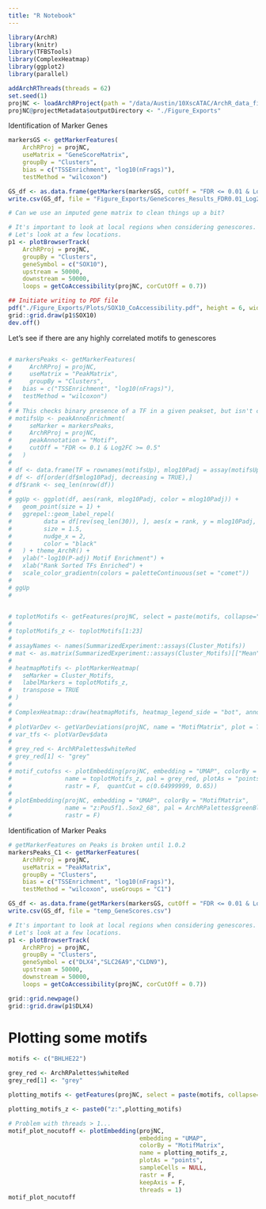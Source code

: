 ```yaml
---
title: "R Notebook"
---
```


```r
library(ArchR)
library(knitr)
library(TFBSTools)
library(ComplexHeatmap)
library(ggplot2)
library(parallel)

addArchRThreads(threads = 62) 
set.seed(1)
projNC <- loadArchRProject(path = "/data/Austin/10XscATAC/ArchR_data_final_backup/")
projNC@projectMetadata$outputDirectory <- "./Figure_Exports"
```

Identification of Marker Genes
```r
markersGS <- getMarkerFeatures(
    ArchRProj = projNC, 
    useMatrix = "GeneScoreMatrix", 
    groupBy = "Clusters",
    bias = c("TSSEnrichment", "log10(nFrags)"),
    testMethod = "wilcoxon")

GS_df <- as.data.frame(getMarkers(markersGS, cutOff = "FDR <= 0.01 & Log2FC >= 1"))
write.csv(GS_df, file = "Figure_Exports/GeneScores_Results_FDR0.01_Log2FC-1.csv")

# Can we use an imputed gene matrix to clean things up a bit?

# It's important to look at local regions when considering genescores.
# Let's look at a few locations.
p1 <- plotBrowserTrack(
    ArchRProj = projNC, 
    groupBy = "Clusters", 
    geneSymbol = c("SOX10"), 
    upstream = 50000,
    downstream = 50000,
    loops = getCoAccessibility(projNC, corCutOff = 0.7))

## Initiate writing to PDF file
pdf("./Figure_Exports/Plots/SOX10_CoAccessibility.pdf", height = 6, width = 8)
grid::grid.draw(p1$SOX10)
dev.off()
```
Let's see if there are any highly correlated motifs to genescores
```r

```


```r

# markersPeaks <- getMarkerFeatures(
#     ArchRProj = projNC, 
#     useMatrix = "PeakMatrix", 
#     groupBy = "Clusters",
#   bias = c("TSSEnrichment", "log10(nFrags)"),
#   testMethod = "wilcoxon")
# 
# # This checks binary presence of a TF in a given peakset, but isn't chromvAR
# motifsUp <- peakAnnoEnrichment(
#     seMarker = markersPeaks,
#     ArchRProj = projNC,
#     peakAnnotation = "Motif",
#     cutOff = "FDR <= 0.1 & Log2FC >= 0.5"
#   )
# 
# df <- data.frame(TF = rownames(motifsUp), mlog10Padj = assay(motifsUp)[,1])
# df <- df[order(df$mlog10Padj, decreasing = TRUE),]
# df$rank <- seq_len(nrow(df))
# 
# ggUp <- ggplot(df, aes(rank, mlog10Padj, color = mlog10Padj)) + 
#   geom_point(size = 1) +
#   ggrepel::geom_label_repel(
#         data = df[rev(seq_len(30)), ], aes(x = rank, y = mlog10Padj, label = TF), 
#         size = 1.5,
#         nudge_x = 2,
#         color = "black"
#   ) + theme_ArchR() + 
#   ylab("-log10(P-adj) Motif Enrichment") + 
#   xlab("Rank Sorted TFs Enriched") +
#   scale_color_gradientn(colors = paletteContinuous(set = "comet"))
# 
# ggUp
# 


# toplotMotifs <- getFeatures(projNC, select = paste(motifs, collapse="|"), useMatrix = "MotifMatrix")
# 
# toplotMotifs_z <- toplotMotifs[1:23]
# 
# assayNames <- names(SummarizedExperiment::assays(Cluster_Motifs))
# mat <- as.matrix(SummarizedExperiment::assays(Cluster_Motifs)[["Mean"]])
# 
# heatmapMotifs <- plotMarkerHeatmap(
#   seMarker = Cluster_Motifs, 
#   labelMarkers = toplotMotifs_z,
#   transpose = TRUE
# )
# 
# ComplexHeatmap::draw(heatmapMotifs, heatmap_legend_side = "bot", annotation_legend_side = "bot")
# 
# plotVarDev <- getVarDeviations(projNC, name = "MotifMatrix", plot = TRUE)
# var_tfs <- plotVarDev$data
# 
# grey_red <- ArchRPalettes$whiteRed
# grey_red[1] <- "grey"
# 
# motif_cutofss <- plotEmbedding(projNC, embedding = "UMAP", colorBy = "MotifMatrix",
#               name = toplotMotifs_z, pal = grey_red, plotAs = "points", sampleCells = NULL,
#               rastr = F,  quantCut = c(0.64999999, 0.65))
# 
# plotEmbedding(projNC, embedding = "UMAP", colorBy = "MotifMatrix",
#               name = "z:Pou5f1..Sox2_68", pal = ArchRPalettes$greenBlue,
#               rastr = F)
```

Identification of Marker Peaks
```r
# getMarkerFeatures on Peaks is broken until 1.0.2
markersPeaks_C1 <- getMarkerFeatures(
    ArchRProj = projNC, 
    useMatrix = "PeakMatrix", 
    groupBy = "Clusters",
    bias = c("TSSEnrichment", "log10(nFrags)"),
    testMethod = "wilcoxon", useGroups = "C1")

GS_df <- as.data.frame(getMarkers(markersGS, cutOff = "FDR <= 0.01 & Log2FC >= 1"))
write.csv(GS_df, file = "temp_GeneScores.csv")

# It's important to look at local regions when considering genescores.
# Let's look at a few locations.
p1 <- plotBrowserTrack(
    ArchRProj = projNC, 
    groupBy = "Clusters", 
    geneSymbol = c("DLX4","SLC26A9","CLDN9"), 
    upstream = 50000,
    downstream = 50000,
    loops = getCoAccessibility(projNC, corCutOff = 0.7))

grid::grid.newpage()
grid::grid.draw(p1$DLX4)

```


# Plotting some motifs
```r
motifs <- c("BHLHE22")

grey_red <- ArchRPalettes$whiteRed
grey_red[1] <- "grey"

plotting_motifs <- getFeatures(projNC, select = paste(motifs, collapse="|"), useMatrix = "MotifMatrix")

plotting_motifs_z <- paste0("z:",plotting_motifs)

# Problem with threads > 1...
motif_plot_nocutoff <- plotEmbedding(projNC,
                                     embedding = "UMAP",
                                     colorBy = "MotifMatrix",
                                     name = plotting_motifs_z,
                                     plotAs = "points",
                                     sampleCells = NULL,
                                     rastr = F,
                                     keepAxis = F,
                                     threads = 1)
motif_plot_nocutoff
```

